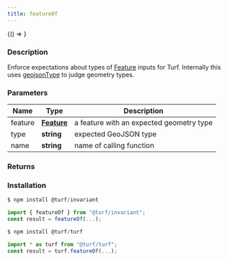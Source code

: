 ```yaml
---
title: featureOf
---
```



<!-- Expose turf as global var for experimenting in the browser console -->

<BrowserOnly>{() => <WindowTurfGlobal turf={turf} />}</BrowserOnly>

### Description

Enforce expectations about types of [Feature](https://tools.ietf.org/html/rfc7946#section-3.2) inputs for Turf.
Internally this uses [geojsonType](geojsonType) to judge geometry types.

### Parameters

| Name    | Type                                                           | Description                              |
| ------- | -------------------------------------------------------------- | ---------------------------------------- |
| feature | **[Feature](https://tools.ietf.org/html/rfc7946#section-3.2)** | a feature with an expected geometry type |
| type    | **string**                                                     | expected GeoJSON type                    |
| name    | **string**                                                     | name of calling function                 |

### Returns

### Installation

```javascript
$ npm install @turf/invariant

import { featureOf } from "@turf/invariant";
const result = featureOf(...);
```

```javascript
$ npm install @turf/turf

import * as turf from "@turf/turf";
const result = turf.featureOf(...);
```
